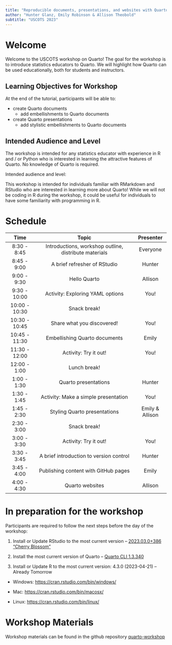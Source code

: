 ```yaml
---
title: "Reproducible documents, presentations, and websites with Quarto"
author: "Hunter Glanz, Emily Robinson & Allison Theobold"
subtitle: "USCOTS 2023"
---
```


# Welcome

Welcome to the USCOTS workshop on Quarto! The goal for the workshop is to introduce statistics educators to Quarto. We will highlight how Quarto can be used educationally, both for students and instructors.

## Learning Objectives for Workshop

At the end of the tutorial, participants will be able to:

-   create Quarto documents
    -   add embellishments to Quarto documents
-   create Quarto presentations
    -   add stylistic embellishments to Quarto documents

## Intended Audience and Level

The workshop is intended for any statistics educator with experience in R and / or Python who is interested in learning the attractive features of Quarto. No knowledge of Quarto is required.

Intended audience and level:

This workshop is intended for individuals familiar with RMarkdown and RStudio who are interested in learning more about Quarto! While we will not be coding in R during the workshop, it could be useful for individuals to have some familiarity with programming in R.

# Schedule

|     Time      |                         Topic                         |    Presenter     |
|:--------------:|:----------------------------------------------------:|:----------------:|
|  8:30 - 8:45  | Introductions, workshop outline, distribute materials |   Everyone       |
|  8:45 - 9:00  |             A brief refresher of RStudio              |   Hunter         |
|  9:00 - 9:30  |                     Hello Quarto                      | Allison          |
| 9:30 - 10:00  |           Activity: Exploring YAML options            |       You!       |
| 10:00 - 10:30 |                     Snack break!                      |                  |
| 10:30 - 10:45 |              Share what you discovered!               |       You!       |
| 10:45 - 11:30 |             Embellishing Quarto documents             |  Emily           |
| 11:30 - 12:00 |                 Activity: Try it out!                 |       You!       |
| 12:00 - 1:00  |                     Lunch break!                      |                  |
|  1:00 - 1:30  |                 Quarto presentations                  | Hunter           |
|  1:30 - 1:45  |         Activity: Make a simple presentation          |       You!       |
|  1:45 - 2:30  |             Styling Quarto presentations              |  Emily & Allison |
|  2:30 - 3:00  |                     Snack break!                      |                  |
|  3:00 - 3:30  |                 Activity: Try it out!                 |       You!       |
|  3:30 - 3:45  |        A brief introduction to version control        |   Hunter         |
|  3:45 - 4:00  |         Publishing content with GitHub pages          |  Emily           |
|  4:00 - 4:30  |                    Quarto websites                    | Allison          |

# In preparation for the workshop

Participants are required to follow the next steps before the day of the workshop:

1.  Install or Update RStudio to the most current version -- [2023.03.0+386 "Cherry Blossom"](https://posit.co/download/rstudio-desktop/)

2.  Install the most current version of Quarto -- [Quarto CLI 1.3.340](https://quarto.org/docs/get-started/)

3. Install or Update R to the most current version: 4.3.0 (2023-04-21) -- Already Tomorrow

- Windows: <https://cran.rstudio.com/bin/windows/>

- Mac: <https://cran.rstudio.com/bin/macosx/>

- Linux: <https://cran.rstudio.com/bin/linux/>

# Workshop Materials

Workshop materials can be found in the github repository [quarto-workshop](https://github.com/atheobold/uscots-quarto)
